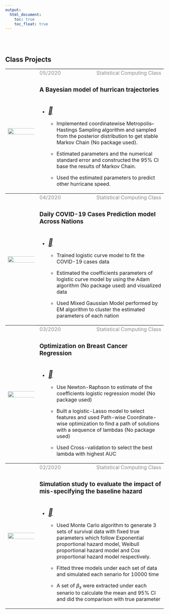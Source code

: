 ```yaml
---
output: 
  html_document:
    toc: true
    toc_float: true
---
```

\
\

<link rel="stylesheet" href="style.css">
<script src="https://kit.fontawesome.com/6e8b08f469.js" crossorigin="anonymous"></script>


<h2><b>Class Projects</b></h2>

<table>
<col width="20%">
<col width="30%">
<col width="50%">

<tr style="border-top:1pt solid black;">
  <th rowspan="3"><img src="./files/project4.png" style="width:800%; float:left" class="center image-square"></a></th>
  <td style="vertical-align: bottom"><font color="8B8A8A">05/2020</font></td>
  <td style="text-align:right; vertical-align:bottom"><font color="8B8A8A">Statistical Computing Class</font></td>
</tr>
<tr>
  <td colspan="2" style="height:20px; vertical-align:middle"><h3><b>A Bayesian model of hurrican trajectories</b></h3></td>
</tr>
<tr>
  <td colspan="2">
  
  * <a href="./files/report4.pdf"><i style="font-size:24px" class="fa">&#xf1c1;</i></a>
  
  
  * Implemented coordinatewise Metropolis–Hastings Sampling algorithm and sampled from the posterior distribution to get stable Markov Chain (No package used). 
  
  * Estimated parameters and the numerical standard error and constructed the 95% CI base the results of Markov Chain.
  
  * Used the estimated parameters to predict other hurricane speed.</td>
  
</tr>



<tr style="border-top:1pt solid black;">
  <th rowspan="3"><img src="./files/project3.png" style="width:800%; float:left" class="center image-square"></a></th>
  <td style="vertical-align: bottom"><font color="8B8A8A">04/2020</font></td>
  <td style="text-align:right; vertical-align:bottom"><font color="8B8A8A">Statistical Computing Class</font></td>
</tr>
<tr>
  <td colspan="2" style="height:20px; vertical-align:middle"><h3><b>Daily COVID-19 Cases Prediction model Across Nations</b></h3></td>
</tr>
<tr>
  <td colspan="2">
  
  * <a href="./files/report3.pdf"><i style="font-size:24px" class="fa">&#xf1c1;</i></a>
  
  * Trained logistic curve model to fit the COVID-19 cases data
  
  * Estimated the coefficients parameters of logistic curve model by using the Adam algorithm (No package used) and visualized data

  * Used Mixed Gaussian Model performed by EM algorithm to cluster the estimated parameters of each nation </td>
  
</tr>




<tr style="border-top:1pt solid black;">
  <th rowspan="3"><img src="./files/projec2_2.JPG" style="width:1000%; float:left" class="center image-square"></a></th>
  <td style="vertical-align: bottom"><font color="8B8A8A">03/2020</font></td>
  <td style="text-align:right; vertical-align:bottom"><font color="8B8A8A">Statistical Computing Class</font></td>
</tr>
<tr>
  <td colspan="2" style="height:20px; vertical-align:middle"><h3><b> Optimization on Breast Cancer Regression</b></h3></td>
</tr>
<tr>
  <td colspan="2">
  
  * <a href="./files/report1.pdf"><i style="font-size:24px" class="fa">&#xf1c1;</i></a>
  
  
  * Use Newton-Raphson to estimate of the coefficients logistic regression model (No package used) 
  
  * Built a logistic-Lasso model to select features and used Path-wise Coordinate-wise optimization to find a path of solutions with a sequence of lambdas (No package used)
  
  * Used Cross-validation to select the best lambda with highest AUC</td>
  
</tr>

<tr style="border-top:1pt solid black;">
  <th rowspan="3"><img src="./files/project1.png" style="width:800%; float:left" class="center image-square"></a></th>
  <td style="vertical-align: bottom"><font color="8B8A8A">02/2020</font></td>
  <td style="text-align:right; vertical-align:bottom"><font color="8B8A8A">Statistical Computing Class</font></td>
</tr>
<tr>
  <td colspan="2" style="height:20px; vertical-align:middle"><h3><b>Simulation study to evaluate the impact of mis-specifying the baseline hazard</b></h3></td>
</tr>
<tr>
  <td colspan="2">
  
  * <a href="./files/report2.pdf"><i style="font-size:24px" class="fa">&#xf1c1;</i></a>
  
  
  * Used Monte Carlo algorithm to generate 3 sets of survival data with fixed true parameters which follow Exponential proportional hazard model, Weibull proportional hazard model and Cox proportional hazard model respectively. 
  
  * Fitted three models under each set of data and simulated each senario for 10000 time 
  
  * A set of $\beta_s$ were extracted under each senario to calculate the mean and 95% CI and did the comparison with true parameter</td>
  
</tr>




